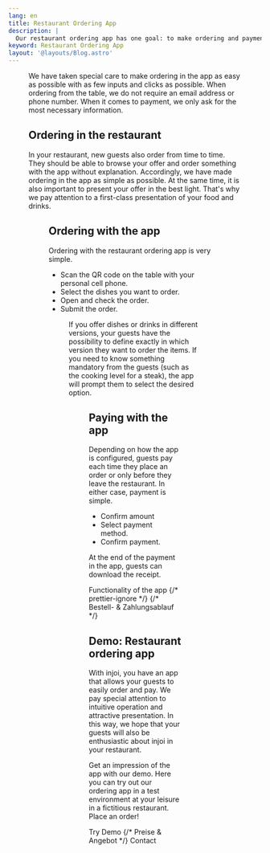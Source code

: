 ```yaml
---
lang: en
title: Restaurant Ordering App
description: |
  Our restaurant ordering app has one goal: to make ordering and payment as easy as possible for your restaurant's guests.
keyword: Restaurant Ordering App
layout: '@layouts/Blog.astro'
---
```



<Figure
  caption="Menu in restaurant order app."
  src={import('../../images/restaurant-bestell-app.png')}
/>

We have taken special care to make ordering in the app as easy as possible with as few inputs and clicks as possible. When ordering from the table, we do not require an email address or phone number. When it comes to payment, we only ask for the most necessary information.

## Ordering in the restaurant

In your restaurant, new guests also order from time to time. They should be able to browse your offer and order something with the app without explanation. Accordingly, we have made ordering in the app as simple as possible. At the same time, it is also important to present your offer in the best light. That's why we pay attention to a first-class presentation of your food and drinks.

<Figure
  caption="See variations in the Order app."
  src={import('../../images/variationen.png')}
/>

## Ordering with the app

Ordering with the restaurant ordering app is very simple.

- Scan the QR code on the table with your personal cell phone.
- Select the dishes you want to order. <svg style="height: 1em; width: 1em; stroke: var(--primary-color); stroke-width: 4;" viewBox="0 0 24 24"> <path d="M 2,12 L 22,12 M 12,2 L 12,22" /> </svg>
- Open and check the order.
- Submit the order.

<Figure
  caption="A guest has created an order in the app."
  src={import('../../images/bestellung.png')}
/>

If you offer dishes or drinks in different versions, your guests have the possibility to define exactly in which version they want to order the items. If you need to know something mandatory from the guests (such as the cooking level for a steak), the app will prompt them to select the desired option.

<Figure
  caption="Select options in app."
  src={import('../../images/optionen.png')}
/>

## Paying with the app

Depending on how the app is configured, guests pay each time they place an order or only before they leave the restaurant. In either case, payment is simple.

- Confirm amount
- Select payment method.
- Confirm payment.

At the end of the payment in the app, guests can download the receipt.

<ButtonList>
  <ButtonLink href="/en/functions/">Functionality of the app</ButtonLink>
  {/* prettier-ignore */}
  {/* <ButtonLink href="/de/bestell-und-zahlungs-ablauf-gastro-betriebe/">Bestell- &amp; Zahlungsablauf</ButtonLink> */}
</ButtonList>

## Demo: Restaurant ordering app

With injoi, you have an app that allows your guests to easily order and pay. We pay special attention to intuitive operation and attractive presentation. In this way, we hope that your guests will also be enthusiastic about injoi in your restaurant.

Get an impression of the app with our demo. Here you can try out our ordering app in a test environment at your leisure in a fictitious restaurant. Place an order!

<ButtonList>
  <ButtonLink href="/en/demo/">Try Demo</ButtonLink>
  {/* <ButtonLink href="/de/preise/">Preise &amp; Angebot</ButtonLink> */}
  <ButtonLink href="/en/contact/">Contact</ButtonLink>
</ButtonList>
